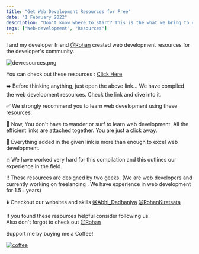 ```yaml
---
title: "Get Web Development Resources for Free"
date: "1 February 2022"
description: "Don't know where to start? This is the what we bring to you. Visit once and boost your web development journey."
tags: ["Web-development", "Resources"]
---
```


I and my developer friend [@Rohan](https://dev.to/rohankiratsata) created web development resources for the developer's community.

![devresources.png](https://cdn.hashnode.com/res/hashnode/image/upload/v1643694924014/BZsU8zTNl.png)

You can check out these resources : [Click Here](https://web-dev-resources.notion.site/Web-Development-Resources-be1207bcc32e434481c1ce6e90756964)

➡️ Before thinking anything, just open the above link...
We have compiled the web development resources. Check the link and dive into it.

✅ We strongly recommend you to learn web development using these resources.

🌟 Now, You don't have to wander or surf to learn web development. All the efficient links are attached together. You are just a click away.

🌈 Everything added in the given link is more than enough to excel web development.

🔥 We have worked very hard for this compilation and this outlines our experience in the field.

‼️ These resources are designed by two geeks. (We are web developers and currently working on freelancing . We have experience in web development for 1.5+ years)

⬇️ Checkout our websites and skills
[@Abhi_Dadhaniya](http://web-developer-abhi.herokuapp.com/)
[@RohanKiratsata](https://rohan-kiratsata.github.io/)

If you found these resources helpful consider following us.  
Also don't forgot to check out [@Rohan](https://dev.to/rohankiratsata)

Support me by buying me a Coffee!

[![coffee](https://res.cloudinary.com/practicaldev/image/fetch/s--f71uWaIT--/c_limit%2Cf_auto%2Cfl_progressive%2Cq_auto%2Cw_880/https://dev-to-uploads.s3.amazonaws.com/uploads/articles/slwwqwttlfdxz17r2i4k.png)](https://www.buymeacoffee.com/AbhiDadhaniya07)
